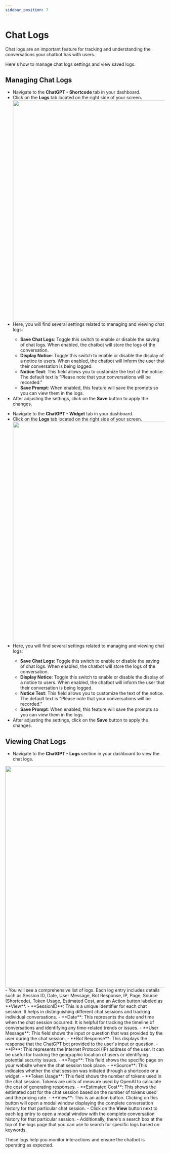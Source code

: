 ```yaml
---
sidebar_position: 7
---
```



# Chat Logs

Chat logs are an important feature for tracking and understanding the conversations your chatbot has with users.

Here's how to manage chat logs settings and view saved logs.

## Managing Chat Logs

<Tabs>
  <TabItem value="shortcode" label="Shortcode" default>
    <ul>
        <li>Navigate to the <b>ChatGPT - Shortcode</b> tab in your dashboard.</li>
        <li>Click on the <b>Logs</b> tab located on the right side of your screen.</li>
        <img src={LogShortcode} width="700" />
        <li>Here, you will find several settings related to managing and viewing chat logs:</li>
            <ul>
                <li><b>Save Chat Logs</b>: Toggle this switch to enable or disable the saving of chat logs. When enabled, the chatbot will store the logs of the conversation.</li>
                <li><b>Display Notice</b>: Toggle this switch to enable or disable the display of a notice to users. When enabled, the chatbot will inform the user that their conversation is being logged.</li>
                <li><b>Notice Text</b>: This field allows you to customize the text of the notice. The default text is "Please note that your conversations will be recorded."</li>
                <li><b>Save Prompt</b>: When enabled, this feature will save the prompts so you can view them in the logs.</li>
            </ul>
        <li>After adjusting the settings, click on the <b>Save</b> button to apply the changes.</li>
    </ul>
  </TabItem>
<TabItem value="widget" label="Widget">
    <ul>
        <li>Navigate to the <b>ChatGPT - Widget</b> tab in your dashboard.</li>
        <li>Click on the <b>Logs</b> tab located on the right side of your screen.</li>
        <img src={LogWidget} width="700" />
        <li>Here, you will find several settings related to managing and viewing chat logs:</li>
            <ul>
                <li><b>Save Chat Logs</b>: Toggle this switch to enable or disable the saving of chat logs. When enabled, the chatbot will store the logs of the conversation.</li>
                <li><b>Display Notice</b>: Toggle this switch to enable or disable the display of a notice to users. When enabled, the chatbot will inform the user that their conversation is being logged.</li>
                <li><b>Notice Text</b>: This field allows you to customize the text of the notice. The default text is "Please note that your conversations will be recorded."</li>
                <li><b>Save Prompt</b>: When enabled, this feature will save the prompts so you can view them in the logs.</li>
            </ul>
        <li>After adjusting the settings, click on the <b>Save</b> button to apply the changes.</li>
    </ul>
</TabItem>
</Tabs>

## Viewing Chat Logs

- Navigate to the **ChatGPT - Logs** section in your dashboard to view the chat logs.
<img src={Logs} width="700" />
- You will see a comprehensive list of logs. Each log entry includes details such as Session ID, Date, User Message, Bot Response, IP, Page, Source (Shortcode), Token Usage, Estimated Cost, and an Action button labeled as **View**.
    - **SessionID**: This is a unique identifier for each chat session. It helps in distinguishing different chat sessions and tracking individual conversations.
    - **Date**: This represents the date and time when the chat session occurred. It is helpful for tracking the timeline of conversations and identifying any time-related trends or issues.
    - **User Message**: This field shows the input or question that was provided by the user during the chat session.
    - **Bot Response**: This displays the response that the ChatGPT bot provided to the user's input or question.
    - **IP**: This represents the Internet Protocol (IP) address of the user. It can be useful for tracking the geographic location of users or identifying potential security issues.
    - **Page**: This field shows the specific page on your website where the chat session took place.
    - **Source**: This indicates whether the chat session was initiated through a shortcode or a widget.
    - **Token Usage**: This field shows the number of tokens used in the chat session. Tokens are units of measure used by OpenAI to calculate the cost of generating responses.
    - **Estimated Cost**: This shows the estimated cost for the chat session based on the number of tokens used and the pricing rate.
    - **View**: This is an action button. Clicking on this button will open a modal window displaying the complete conversation history for that particular chat session.
- Click on the <b>View</b> button next to each log entry to open a modal window with the complete conversation history for that particular session.
- Additionally, there's a search box at the top of the logs page that you can use to search for specific logs based on keywords.

These logs help you monitor interactions and ensure the chatbot is operating as expected.